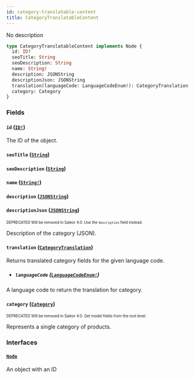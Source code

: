 ```yaml
---
id: category-translatable-content
title: CategoryTranslatableContent
---
```


No description

```graphql
type CategoryTranslatableContent implements Node {
  id: ID!
  seoTitle: String
  seoDescription: String
  name: String!
  description: JSONString
  descriptionJson: JSONString
  translation(languageCode: LanguageCodeEnum!): CategoryTranslation
  category: Category
}
```

### Fields

#### `id` ([`ID!`](/developer/api-reference/scalars/id.mdx))

The ID of the object.

#### `seoTitle` ([`String`](/developer/api-reference/scalars/string.mdx))

#### `seoDescription` ([`String`](/developer/api-reference/scalars/string.mdx))

#### `name` ([`String!`](/developer/api-reference/scalars/string.mdx))

#### `description` ([`JSONString`](/developer/api-reference/scalars/json-string.mdx))

#### `descriptionJson` ([`JSONString`](/developer/api-reference/scalars/json-string.mdx))

<sub><sup><span className="deprecatedTag">DEPRECATED</span> Will be removed in Saleor 4.0. Use the `description` field instead.</sup></sub>

Description of the category (JSON).

#### `translation` ([`CategoryTranslation`](/developer/api-reference/objects/category-translation.mdx))

Returns translated category fields for the given language code.

- ##### `languageCode` ([`LanguageCodeEnum!`](/developer/api-reference/enums/language-code-enum.mdx))

A language code to return the translation for category.

#### `category` ([`Category`](/developer/api-reference/objects/category.mdx))

<sub><sup><span className="deprecatedTag">DEPRECATED</span> Will be removed in Saleor 4.0. Get model fields from the root level.</sup></sub>

Represents a single category of products.

### Interfaces

#### [`Node`](/developer/api-reference/interfaces/node.mdx)

An object with an ID
